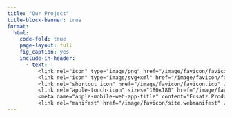 ```yaml
---
title: "Our Project"
title-block-banner: true
format: 
  html:
    code-fold: true
    page-layout: full
    fig_caption: yes
    include-in-header:
      - text: |
          <link rel="icon" type="image/png" href="/image/favicon/favicon-48x48.png" sizes="48x48" />
          <link rel="icon" type="image/svg+xml" href="/image/favicon/favicon.svg" />
          <link rel="shortcut icon" href="/image/favicon/favicon.ico" />
          <link rel="apple-touch-icon" sizes="180x180" href="/image/favicon/apple-touch-icon.png" />
          <meta name="apple-mobile-web-app-title" content="Ersatz Production" />
          <link rel="manifest" href="/image/favicon/site.webmanifest" />
---
```


```{=html}
<style>

#title-block-header {
  margin-block-end: 1rem;
  position: relative;
  margin-top: -1px;
  height: 75px;
}

.quarto-title-banner {
  margin-block-end: 1rem;
  position: relative;
  margin-top: 0px;
  height: 250%;
}
</style>
```



<!-- verification -->

<a rel="me" style="display:none" href="https://github.com/ersatz-production">Hidden link used to verify my account on GitHub</a>
